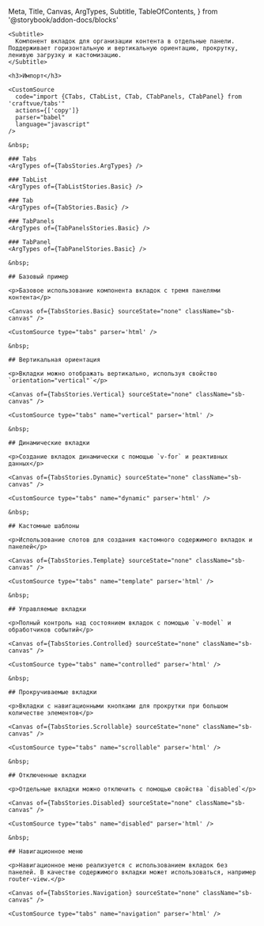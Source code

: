   Meta,
  Title,
  Canvas,
  ArgTypes,
  Subtitle,
  TableOfContents,
} from '@storybook/addon-docs/blocks'

<Meta title="Components/Tabs" />

<div className='sb-docs-wrapper' >
  <div className='sb-docs-content'>
    <Title>Вкладки</Title>

    <Subtitle>
      Компонент вкладок для организации контента в отдельные панели. Поддерживает горизонтальную и вертикальную ориентацию, прокрутку, ленивую загрузку и кастомизацию.
    </Subtitle>

    <h3>Импорт</h3>

    <CustomSource
      code="import {CTabs, CTabList, CTab, CTabPanels, CTabPanel} from 'craftvue/tabs'"
      actions={['copy']}
      parser="babel"
      language="javascript"
    />

    &nbsp;

    ### Tabs
    <ArgTypes of={TabsStories.ArgTypes} />

    ### TabList
    <ArgTypes of={TabListStories.Basic} />

    ### Tab
    <ArgTypes of={TabStories.Basic} />

    ### TabPanels
    <ArgTypes of={TabPanelsStories.Basic} />

    ### TabPanel
    <ArgTypes of={TabPanelStories.Basic} />

    &nbsp;

    ## Базовый пример

    <p>Базовое использование компонента вкладок с тремя панелями контента</p>

    <Canvas of={TabsStories.Basic} sourceState="none" className="sb-canvas" />

    <CustomSource type="tabs" parser='html' />

    &nbsp;

    ## Вертикальная ориентация

    <p>Вкладки можно отображать вертикально, используя свойство `orientation="vertical"`</p>

    <Canvas of={TabsStories.Vertical} sourceState="none" className="sb-canvas" />

    <CustomSource type="tabs" name="vertical" parser='html' />

    &nbsp;

    ## Динамические вкладки

    <p>Создание вкладок динамически с помощью `v-for` и реактивных данных</p>

    <Canvas of={TabsStories.Dynamic} sourceState="none" className="sb-canvas" />

    <CustomSource type="tabs" name="dynamic" parser='html' />

    &nbsp;

    ## Кастомные шаблоны

    <p>Использование слотов для создания кастомного содержимого вкладок и панелей</p>

    <Canvas of={TabsStories.Template} sourceState="none" className="sb-canvas" />

    <CustomSource type="tabs" name="template" parser='html' />

    &nbsp;

    ## Управляемые вкладки

    <p>Полный контроль над состоянием вкладок с помощью `v-model` и обработчиков событий</p>

    <Canvas of={TabsStories.Controlled} sourceState="none" className="sb-canvas" />

    <CustomSource type="tabs" name="controlled" parser='html' />

    &nbsp;

    ## Прокручиваемые вкладки

    <p>Вкладки с навигационными кнопками для прокрутки при большом количестве элементов</p>

    <Canvas of={TabsStories.Scrollable} sourceState="none" className="sb-canvas" />

    <CustomSource type="tabs" name="scrollable" parser='html' />

    &nbsp;

    ## Отключенные вкладки

    <p>Отдельные вкладки можно отключить с помощью свойства `disabled`</p>

    <Canvas of={TabsStories.Disabled} sourceState="none" className="sb-canvas" />

    <CustomSource type="tabs" name="disabled" parser='html' />

    &nbsp;

    ## Навигационное меню

    <p>Навигационное меню реализуется с использованием вкладок без панелей. В качестве содержимого вкладки может использоваться, например router-view.</p>

    <Canvas of={TabsStories.Navigation} sourceState="none" className="sb-canvas" />

    <CustomSource type="tabs" name="navigation" parser='html' />

  </div>

  <div>
    <TableOfContents
      className='sb-docs-toc sb-unstyled'
      title='Компоненты'
      contentsSelector='.sb-docs-content'
      headingSelector="h2"
      ignoreSelector='.sbdocs-subtitle'
    />
  </div>
</div>

<style>
{`
  .sbdocs .docblock-argstable{
    margin-top: 0;
  }
`}
</style>
